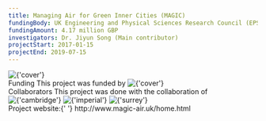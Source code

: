 ```yaml
---
title: Managing Air for Green Inner Cities (MAGIC)
fundingBody: UK Engineering and Physical Sciences Research Council (EPSRC)
fundingAmount: 4.17 million GBP
investigators: Dr. Jiyun Song (Main contributor)
projectStart: 2017-01-15
projectEnd: 2019-07-15
---
```


<Title>Managing Air for Green Inner Cities (MAGIC)</Title>

<Section>
  <Image
    src={
      'https://sjyurbanlab.github.io/website-assets/projects/past-projects/magic/cover.png'
    }
    alt={'cover'}
    size={'medium'}
    center
  />
</Section>

<Section>
  <SubTitle>Funding</SubTitle>
  This project was funded by
  <Image
    src={
      'https://sjyurbanlab.github.io/website-assets/projects/past-projects/magic/epsrc.png'
    }
    alt={'cover'}
    size={'extra small'}
  />
</Section>

<Section>
  <SubTitle>Collaborators</SubTitle>
  This project was done with the collaboration of
  <Image
    src={
      'https://sjyurbanlab.github.io/website-assets/projects/past-projects/magic/cambridge.png'
    }
    alt={'cambridge'}
    size={'extra small'}
  />
  <Image
    src={
      'https://sjyurbanlab.github.io/website-assets/projects/past-projects/magic/imperial.png'
    }
    alt={'imperial'}
    size={'extra small'}
  />
  <Image
    src={
      'https://sjyurbanlab.github.io/website-assets/projects/past-projects/magic/surrey.png'
    }
    alt={'surrey'}
    size={'extra small'}
  />
</Section>

<Section>
  Project website:{' '}
  <Link href={'http://www.magic-air.uk/home.html'}>
    http://www.magic-air.uk/home.html
  </Link>
</Section>
